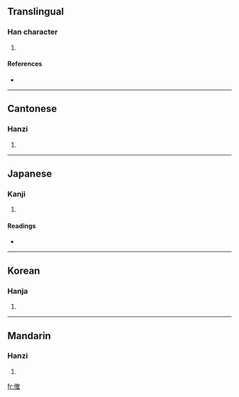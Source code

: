 ==Translingual==

===Han character===
{{Han char|rn=9|rad=人|as=10|sn=12|four=2421<sub>4</sub>|canj=人人月土 (OOBG)}}

# {{defn|Han|sort=人10}}

====References====
* {{Han ref|kx=0113.170|dkj=00963|dj=0241.070|hdz=10206.090|uh=5095|ud=20629|bh=D852|bd=55378}}

----

==Cantonese==

===Hanzi===
{{yue-hanzi|jyut=|y=gok3}}

# {{defn|Cantonese|sort=人10}}

----

==Japanese==

===Kanji===
{{ja-kanji|grade=|rs=人10}}

# {{defn|Japanese|sort=人10}}

====Readings====
* {{ja-readings|on=[[かく]] (kaku)|kun=}}

----

==Korean==

===Hanja===
{{ko-hanja|hangeul=각|rv=gak|mr=kak}}

# {{defn|Korean|sort=人10}}

----

==Mandarin==

===Hanzi===
{{cmn-hanzi|pin=[[jué]] ([[jue2]])|wg=chüeh<sup>2</sup>}}

# {{defn|Mandarin|sort=人10}}

[[fr:傕]]